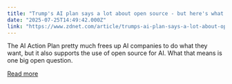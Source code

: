 ```yaml
---
title: "Trump's AI plan says a lot about open source - but here's what it leaves out"
date: "2025-07-25T14:49:42.000Z"
link: "https://www.zdnet.com/article/trumps-ai-plan-says-a-lot-about-open-source-but-heres-what-it-leaves-out/"
---
```


The AI Action Plan pretty much frees up AI companies to do what they want, but it also supports the use of open source for AI. What that means is one big open question.

[Read more](https://www.zdnet.com/article/trumps-ai-plan-says-a-lot-about-open-source-but-heres-what-it-leaves-out/)
